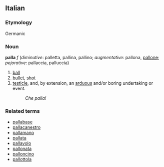 ==Italian==
===Etymology===
Germanic
===Noun===
'''palla''' ''f'' (''diminutive'': palletta, pallina, pallino; ''augmentative'': pallona, [[pallone]]; ''pejorative'': pallaccia, palluccia)

# [[ball]]
# [[bullet]], [[shot]]
# [[testicle]], and, by extension, an [[arduous]] and/or boring undertaking or event.
#:''Che palla!''   

===Related terms===
*[[pallabase]]
*[[pallacanestro]]
*[[pallamano]]
*[[pallata]]
*[[pallavolo]]
*[[pallonata]]
*[[palloncino]]
*[[pallottola]]